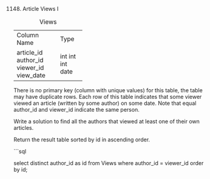 1148. Article Views I

Table: Views

+---------------+---------+
| Column Name   | Type    |
+---------------+---------+
| article_id    | int     |
| author_id     | int     |
| viewer_id     | int     |
| view_date     | date    |
+---------------+---------+
There is no primary key (column with unique values) for this table, the table may have duplicate rows.
Each row of this table indicates that some viewer viewed an article (written by some author) on some date. 
Note that equal author_id and viewer_id indicate the same person.
 

Write a solution to find all the authors that viewed at least one of their own articles.

Return the result table sorted by id in ascending order.


```sql


select distinct author_id as id from Views 
where author_id = viewer_id order by id;
